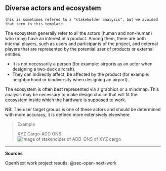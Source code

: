 ## Diverse actors and ecosystem {#sec-diverse-actors-and-ecosystem}

`this is sometimes refered to a "stakeholder analysis", but we avoided that term in this template.`

The ecosystem generally refer to all the actors (human and non-human) who (may) have an interest in a product.
Among them, there are both internal players, such as users and participants of the project, and external players that are represented by the potential user of products or external entities.

-   It is not necessarily a person (for example: airports as an actor when designing a two-deck aircraft).
-   They can indirectly affect, be affected by the product (for example: neighborhood or biodiversity when designing an airport).

The ecosystem is often best represented via a graphics or a mindmap.
This analysis may be necessary to make design choice that will fit the ecosystem inside which the hardware is supposed to work.

NB: The user target groups is one of these actors and should be determined with more accuracy, it is defined more extensively elsewhere.

> Example
>
> XYZ Cargo-ADD ONS ![Image of stakeholder of ADD-ONS of XYZ cargo](img/actors-xyz.jpg)

------------------------------------------------------------------------

**Sources**

OpenNext work project resutls: @sec-open-next-work
